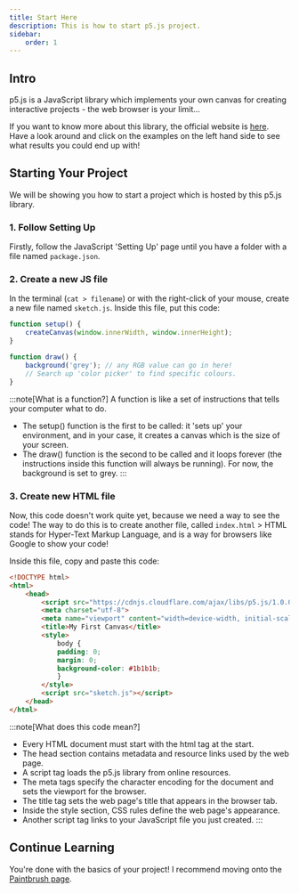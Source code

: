 ```yaml
---
title: Start Here
description: This is how to start p5.js project.
sidebar:
    order: 1
---
```


## Intro

p5.js is a JavaScript library which implements your own canvas for creating interactive projects - the web browser is your limit...

If you want to know more about this library, the official website is <a href="https://p5js.org/get-started/" target="_blank" rel="noopener">here</a>.
Have a look around and click on the examples on the left hand side to see what results you could end up with!

## Starting Your Project

We will be showing you how to start a project which is hosted by this p5.js library.

### 1. Follow Setting Up
Firstly, follow the JavaScript 'Setting Up' page until you have a folder with a file named `package.json`.

### 2. Create a new JS file
In the terminal (`cat > filename`) or with the right-click of your mouse, create a new file named `sketch.js`.
Inside this file, put this code:
```js
function setup() {
    createCanvas(window.innerWidth, window.innerHeight);
}

function draw() {
    background('grey'); // any RGB value can go in here!
    // Search up 'color picker' to find specific colours.
}
```
:::note[What is a function?]
A function is like a set of instructions that tells your computer what to do.
- The setup() function is the first to be called: it 'sets up' your environment, and in your case, it creates a canvas which is the size of your screen.
- The draw() function is the second to be called and it loops forever (the instructions inside this function will always be running). For now, the background is set to grey.
:::
    
### 3. Create new HTML file
Now, this code doesn't work quite yet, because we need a way to see the code! The way to do this is to create another file, called `index.html`
    > HTML stands for Hyper-Text Markup Language, and is a way for browsers like Google to show your code!

Inside this file, copy and paste this code:
```html
<!DOCTYPE html>
<html>
    <head>
        <script src="https://cdnjs.cloudflare.com/ajax/libs/p5.js/1.0.0/p5.js"></script>
        <meta charset="utf-8">
        <meta name="viewport" content="width=device-width, initial-scale=1.0">
        <title>My First Canvas</title>
        <style>
            body {
            padding: 0;
            margin: 0;
            background-color: #1b1b1b;
            }
        </style>
        <script src="sketch.js"></script>
    </head>
</html>
```
:::note[What does this code mean?]
 - Every HTML document must start with the html tag at the start.
 - The head section contains metadata and resource links used by the web page.
 - A script tag loads the p5.js library from online resources.
 - The meta tags specify the character encoding for the document and sets the viewport for the browser.
 - The title tag sets the web page's title that appears in the browser tab.
 - Inside the style section, CSS rules define the web page's appearance.
 - Another script tag links to your JavaScript file you just created.
:::

## Continue Learning

You're done with the basics of your project! I recommend moving onto the [Paintbrush page](/javascript/creative-coding/paintbrush/).

